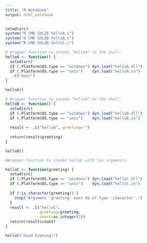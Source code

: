 ```yaml
---
title: "R Notebook"
output: html_notebook
---
```



```r
setwd(src)
system("R CMD SHLIB helloA.c")
system("R CMD SHLIB helloB.c")
system("R CMD SHLIB helloC.c")
```


```r
# Wrapper function to invoke "helloA" at the shell.
helloA <- function() {
  setwd(src)
  if (.Platform$OS.type == "windows") dyn.load("helloA.dll")
  if (.Platform$OS.type == "unix")    dyn.load("helloA.so")
   .C("main")
}

helloA()
```


```r
# Wrapper function to invoke "helloA" at the shell.
helloB <- function() {
  setwd(src)
  if (.Platform$OS.type == "windows") dyn.load("helloB.dll")
  if (.Platform$OS.type == "unix")    dyn.load("helloB.so")
  
  result <- .C("helloB", greeting="")
  
  return(result$greeting)
}

helloB()
```


```r
#Wrapper function to invoke helloC with two arguments

helloC <- function(greeting) {
  setwd(src)
  if (.Platform$OS.type == "windows") dyn.load("helloC.dll")
  if (.Platform$OS.type == "unix")    dyn.load("helloC.so")
  
  if (!is.character(greeting)) {
    stop("Argument 'greeting' must be of type 'character'.")
  }
  result <- .C("helloC",
               greeting=greeting,
               count=as.integer(1))
  return(result$count)
}

helloC("Good Evening!")
```

